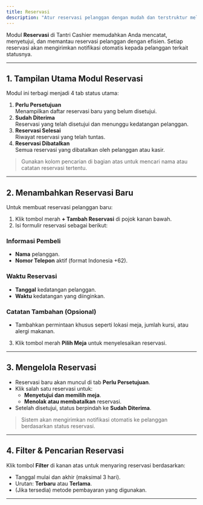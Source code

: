 ```yaml
---
title: Reservasi
description: "Atur reservasi pelanggan dengan mudah dan terstruktur melalui Modul Reservasi di Tantri Cashier."
---
```


Modul **Reservasi** di Tantri Cashier memudahkan Anda mencatat, menyetujui, dan memantau reservasi pelanggan dengan efisien. Setiap reservasi akan mengirimkan notifikasi otomatis kepada pelanggan terkait statusnya.

---

## 1. Tampilan Utama Modul Reservasi

Modul ini terbagi menjadi 4 tab status utama:

1. **Perlu Persetujuan**  
   Menampilkan daftar reservasi baru yang belum disetujui.
2. **Sudah Diterima**  
   Reservasi yang telah disetujui dan menunggu kedatangan pelanggan.
3. **Reservasi Selesai**  
   Riwayat reservasi yang telah tuntas.
4. **Reservasi Dibatalkan**  
   Semua reservasi yang dibatalkan oleh pelanggan atau kasir.

> Gunakan kolom pencarian di bagian atas untuk mencari nama atau catatan reservasi tertentu.

---

## 2. Menambahkan Reservasi Baru

Untuk membuat reservasi pelanggan baru:

1. Klik tombol merah **+ Tambah Reservasi** di pojok kanan bawah.
2. Isi formulir reservasi sebagai berikut:

### Informasi Pembeli

- **Nama** pelanggan.
- **Nomor Telepon** aktif (format Indonesia +62).

### Waktu Reservasi

- **Tanggal** kedatangan pelanggan.
- **Waktu** kedatangan yang diinginkan.

### Catatan Tambahan (Opsional)

- Tambahkan permintaan khusus seperti lokasi meja, jumlah kursi, atau alergi makanan.

3. Klik tombol merah **Pilih Meja** untuk menyelesaikan reservasi.

---

## 3. Mengelola Reservasi

- Reservasi baru akan muncul di tab **Perlu Persetujuan**.
- Klik salah satu reservasi untuk:
  - **Menyetujui dan memilih meja**.
  - **Menolak atau membatalkan** reservasi.
- Setelah disetujui, status berpindah ke **Sudah Diterima**.

> Sistem akan mengirimkan notifikasi otomatis ke pelanggan berdasarkan status reservasi.

---

## 4. Filter & Pencarian Reservasi

Klik tombol **Filter** di kanan atas untuk menyaring reservasi berdasarkan:

- Tanggal mulai dan akhir (maksimal 3 hari).
- Urutan: **Terbaru** atau **Terlama**.
- (Jika tersedia) metode pembayaran yang digunakan.

---
